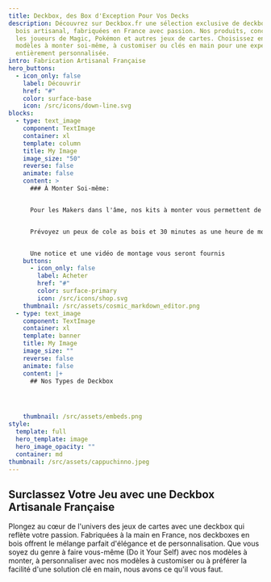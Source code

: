 ```yaml
---
title: Deckbox, des Box d'Exception Pour Vos Decks
description: Découvrez sur Deckbox.fr une sélection exclusive de deckboxes en
  bois artisanal, fabriquées en France avec passion. Nos produits, conçus pour
  les joueurs de Magic, Pokémon et autres jeux de cartes. Choisissez entre nos
  modèles à monter soi-même, à customiser ou clés en main pour une expérience
  entièrement personnalisée.
intro: Fabrication Artisanal Française
hero_buttons:
  - icon_only: false
    label: Découvrir
    href: "#"
    color: surface-base
    icon: /src/icons/down-line.svg
blocks:
  - type: text_image
    component: TextImage
    container: xl
    template: column
    title: My Image
    image_size: "50"
    reverse: false
    animate: false
    content: >
      ### À Monter Soi-même:


      Pour les Makers dans l'âme, nos kits à monter vous permettent de monter votre deckbox vous même et surtout de faire de grosse économies.


      Prévoyez un peux de cole as bois et 30 minutes as une heure de montage.


      Une notice et une vidéo de montage vous seront fournis
    buttons:
      - icon_only: false
        label: Acheter
        href: "#"
        color: surface-primary
        icon: /src/icons/shop.svg
    thumbnail: /src/assets/cosmic_markdown_editor.png
  - type: text_image
    component: TextImage
    container: xl
    template: banner
    title: My Image
    image_size: ""
    reverse: false
    animate: false
    content: |+
      ## Nos Types de Deckbox




    thumbnail: /src/assets/embeds.png
style:
  template: full
  hero_template: image
  hero_image_opacity: ""
  container: md
thumbnail: /src/assets/cappuchinno.jpeg
---
```

## Surclassez Votre Jeu avec une Deckbox Artisanale Française

Plongez au cœur de l'univers des jeux de cartes avec une deckbox qui reflète votre passion. Fabriquées à la main en France, nos deckboxes en bois offrent le mélange parfait d'élégance et de personnalisation. Que vous soyez du genre à faire vous-même (Do it Your Self) avec nos modèles à monter, à personnaliser avec nos modèles à customiser ou à préférer la facilité d'une solution clé en main, nous avons ce qu'il vous faut.
